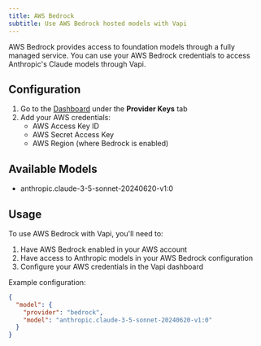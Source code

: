 ```yaml
---
title: AWS Bedrock
subtitle: Use AWS Bedrock hosted models with Vapi
---
```


AWS Bedrock provides access to foundation models through a fully managed service. You can use your AWS Bedrock credentials to access Anthropic's Claude models through Vapi.

## Configuration

1. Go to the [Dashboard](https://dashboard.vapi.ai) under the **Provider Keys** tab
2. Add your AWS credentials:
   - AWS Access Key ID
   - AWS Secret Access Key
   - AWS Region (where Bedrock is enabled)

## Available Models
- anthropic.claude-3-5-sonnet-20240620-v1:0

## Usage

To use AWS Bedrock with Vapi, you'll need to:
1. Have AWS Bedrock enabled in your AWS account
2. Have access to Anthropic models in your AWS Bedrock configuration
3. Configure your AWS credentials in the Vapi dashboard

Example configuration:
```json
{
  "model": {
    "provider": "bedrock",
    "model": "anthropic.claude-3-5-sonnet-20240620-v1:0"
  }
}
```
